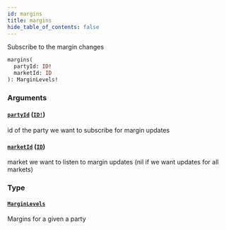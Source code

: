 ```yaml
---
id: margins
title: margins
hide_table_of_contents: false
---
```



Subscribe to the margin changes

```graphql
margins(
  partyId: ID!
  marketId: ID
): MarginLevels!
```


### Arguments

#### [`partyId`](#) ([`ID!`](/docs/testnet/graphql/scalars/id))

id of the party we want to subscribe for margin updates


#### [`marketId`](#) ([`ID`](/docs/testnet/graphql/scalars/id))

market we want to listen to margin updates (nil if we want updates for all markets)


### Type

#### [`MarginLevels`](/docs/testnet/graphql/objects/margin-levels)

Margins for a given a party




